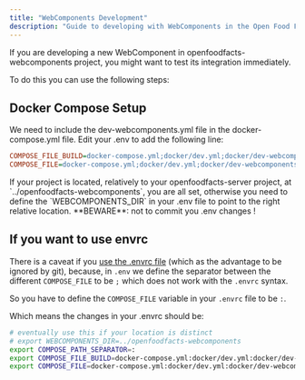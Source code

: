 ```yaml
---
title: "WebComponents Development"
description: "Guide to developing with WebComponents in the Open Food Facts project including Docker setup and environment configuration for local testing."
---
```



If you are developing a new WebComponent in openfoodfacts-webcomponents project, you might want to test its integration immediately.

To do this you can use the following steps:

## Docker Compose Setup

<Steps>
<Step title="Include dev-webcomponents.yml">
We need to include the dev-webcomponents.yml file in the docker-compose.yml file.
</Step>
<Step title="Edit .env file">
Edit your .env to add the following line:

```ini
COMPOSE_FILE_BUILD=docker-compose.yml;docker/dev.yml;docker/dev-webcomponents.yml
COMPOSE_FILE=docker-compose.yml;docker/dev.yml;docker/dev-webcomponents.yml;docker/run.yml
```
</Step>
<Step title="Define WEBCOMPONENTS_DIR (if needed)">
If your project is located, relatively to your openfoodfacts-server project, at `../openfoodfacts-webcomponents`, you are all set, otherwise you need to define the `WEBCOMPONENTS_DIR` in your .env file to point to the right relative location.
</Step>
<Step title="Caution: Do not commit .env changes">
**BEWARE**: not to commit you .env changes !
</Step>
</Steps>

## If you want to use envrc

There is a caveat if you [use the .envrc file](./how-to-use-direnv.mdx) (which as the advantage to be ignored by git), because, in `.env` we define the separator between the different `COMPOSE_FILE` to be `;` which does not work with the `.envrc` syntax.

So you have to define the `COMPOSE_FILE` variable in your `.envrc` file to be `:`.

Which means the changes in your .envrc should be:

```bash
# eventually use this if your location is distinct
# export WEBCOMPONENTS_DIR=../openfoodfacts-webcomponents
export COMPOSE_PATH_SEPARATOR=:
export COMPOSE_FILE_BUILD=docker-compose.yml:docker/dev.yml:docker/dev-webcomponents.yml
export COMPOSE_FILE=docker-compose.yml:docker/dev.yml:docker/dev-webcomponents.yml:docker/run.yml
```
